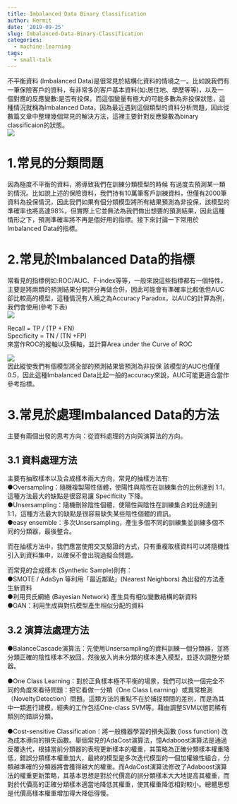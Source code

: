 ```yaml
---
title: Imbalanced Data Binary Classification
author: Hermit
date: '2019-09-25'
slug: Imbalanced-Data-Binary-Classification
categories:
  - machine-learning
tags:
  - small-talk
---
```


不平衡資料 (Imbalanced Data)是很常見於結構化資料的情境之一。比如說我們有一筆保險客戶的資料，有非常多的客戶基本資料(如:居住地、學歷等等)，以及一個對應的反應變數:是否有投保，而這個變量有極大的可能多數為非投保狀態，這種情況就稱為Imbalanced Data，因為最近遇到這個類型的資料分析問題，因此從數篇文章中整理幾個常見的解決方法，這裡主要針對反應變數為binary classificaion的狀態。  
![](/post/2019-09-25-unbalanced-binary-classification_files/1.1.jpg)  

# 1.常見的分類問題  
因為極度不平衡的資料，將導致我們在訓練分類模型的時候
有過度去預測某一類的情況。比如說上述的保險資料，我們持有10萬筆客戶訓練資料，但僅有2000筆資料為投保情況，因此我們如果有個分類模型將所有結果預測為非投保，該模型的準確率也將高達98%，但實際上它並無法為我們做出想要的預測結果，因此這種情形之下，預測準確率將不再是個好用的指標。接下來討論一下常用於Imbalanced Data的指標。

# 2.常見於Imbalanced Data的指標
常看見的指標例如:ROC/AUC、F-index等等，一般來說這些指標都有一個特性，主要是將兩類的預測結果分開評分再做合併，因此可能會有準確率比較低但AUC卻比較高的模型，這種情況有人稱之為Accuracy Paradox，以AUC的計算為例，我們會使用(參考下表)  
![](/post/2019-09-25-unbalanced-binary-classification_files/1.2.jpg)  

Recall = TP / (TP + FN)  
Specificity = TN / (TN +FP)  
來當作ROC的縱軸以及橫軸，並計算Area under the Curve of ROC
  
![](/post/2019-09-25-unbalanced-binary-classification_files/1.3.jpg)  
因此縱使我們有個模型將全部的預測結果皆預測為非投保
該模型的AUC也僅僅0.5，因此這種Imbalanced Data比起一般的accuracy來說，AUC可能更適合當作參考指標。  

# 3.常見於處理Imbalanced Data的方法
主要有兩個出發的思考方向：從資料處理的方向與演算法的方向。

## 3.1 資料處理方法
主要有抽取樣本以及合成樣本兩大方向，常見的抽樣方法有:  
●Oversampling：隨機複製陽性個體，使陽性與陰性在訓練集合的比例達到 1:1，這種方法最大的缺點是很容易讓 Specificity 下降。  
●Unsersampling：隨機刪除陰性個體，使陽性與陰性在訓練集合的比例達到 1:1，這種方法最大的缺點是很容易缺失某些陰性個體的資訊。  
●easy ensemble：多次Unsersampling，產生多個不同的訓練集並訓練多個不同的分類器，最後整合。  

  
而在抽樣方法中，我們應當使用交叉驗證的方式，只有重複取樣資料可以將隨機性引入到資料集中，以確保不會出現過擬合問題。

而常見的合成樣本 (Synthetic Sample)則有：  
●SMOTE / AdaSyn 等利用「最近鄰點」(Nearest Neighbors) 為出發的方法產生新資料  
●利用貝氏網絡 (Bayesian Network) 產生具有相似變數結構的新資料  
●GAN：利用生成與對抗模型產生相似分配的資料  

## 3.2 演算法處理方法
●BalanceCascade演算法：先使用Unsersampling的資料訓練一個分類器，並將分類正確的陰性樣本不放回，然後放入尚未分類的樣本進入模型，並逐次調整分類器。  

●One Class Learning：對於正負樣本極不平衡的場景，我們可以換一個完全不同的角度來看待問題：把它看做一分類（One Class Learning）或異常檢測（NoveltyDetection）問題。這類方法的重點不在於捕捉類間的差別，而是為其中一類進行建模，經典的工作包括One-class SVM等。藉由調整SVM以懲罰稀有類別的錯誤分類。  

●Cost-sensitive Classification：將一般機器學習的損失函數 (loss function) 改為成本導向的損失函數。舉個常見的AdaCost演算法，憶Adaboost演算法是通過反覆迭代，根據當前分類器的表現更新樣本的權重，其策略為正確分類樣本權重降低，錯誤分類樣本權重加大，最終的模型是多次迭代模型的一個加權線性組合，分類越準確的分類器將會獲得越大的權重。而AdaCost演算法修改了Adaboost演算法的權重更新策略，其基本思想是對於代價高的誤分類樣本大大地提高其權重，而對於代價高的正確分類樣本適當地降低其權重，使其權重降低相對較小。總體思想是代價高樣本權重增加得大降低得慢。
















